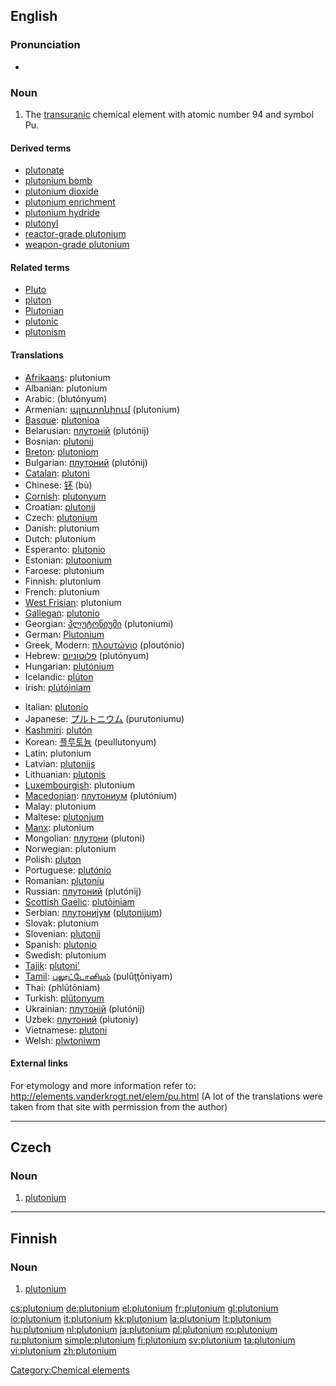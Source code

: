 {{also|Plutonium|plutoonium}}
==English==
{{elements|Pu|neptunium|Np|americium|Am}}

===Pronunciation===
* {{audio|en-us-plutonium.ogg|Audio (US)}}

===Noun===
{{en-noun|-}}
{{wikipedia}}

# {{element}} The [[transuranic]] chemical element with atomic number 94 and symbol Pu.

====Derived terms====
* [[plutonate]]
* [[plutonium bomb]]
* [[plutonium dioxide]]
* [[plutonium enrichment]]
* [[plutonium hydride]]
* [[plutonyl]]
* [[reactor-grade plutonium]]
* [[weapon-grade plutonium]]

====Related terms====
* [[Pluto]]
* [[pluton]]
* [[Plutonian]]
* [[plutonic]]
* [[plutonism]]

====Translations====
{{top}}
* [[Afrikaans]]: plutonium
* Albanian: plutonium
* Arabic: {{Arab|[[بلوتونيوم]]}} (blutónyum) {{m}}
* Armenian: [[պլուտոնիում]] (plutonium)
* [[Basque]]: [[plutonioa]]
* Belarusian: [[плутонiй]] (plutónij) {{m}}
* Bosnian: [[plutonij]]
* [[Breton]]: [[plutoniom]] {{m}}
* Bulgarian: [[плутоний]] (plutónij) {{m}}
* [[Catalan]]: [[plutoni]]
* Chinese: [[钚]] (bù)
* [[Cornish]]: [[plutonyum]]
* Croatian: [[plutonij]]
* Czech: [[#Czech|plutonium]] {{n}}
* Danish: plutonium
* Dutch: plutonium {{n}}
* Esperanto: [[plutonio]]
* Estonian: [[plutoonium]]
* Faroese: plutonium
* Finnish: plutonium
* French: plutonium {{m}}
* [[West Frisian]]: plutonium
* [[Gallegan]]: [[plutonio]]
* Georgian: [[პლუტონიუმი]] (plutoniumi)
* German: [[Plutonium]] {{n}}
* Greek, Modern: [[πλουτώνιο]] (ploutónio) {{n}}
* Hebrew: [[פלוטוניום]] (plutónyum)
* Hungarian: [[plutónium]]
* Icelandic: [[plúton]]
* Irish: [[plútóiniam]]
{{mid}}
* Italian: [[plutonio]] {{m}}
* Japanese: [[プルトニウム]] (purutoniumu)
* [[Kashmiri]]: [[plutón]]
* Korean: [[플루토늄]] (peullutonyum)
* Latin: plutonium
* Latvian: [[plutonijs]]
* Lithuanian: [[plutonis]]
* [[Luxembourgish]]: plutonium
* [[Macedonian]]: [[плутониум]] (plutónium) {{m}}
* Malay: plutonium
* Maltese: [[plutonjum]]
* [[Manx]]: plutonium
* Mongolian: [[плутони]] (plutoni)
* Norwegian: plutonium
* Polish: [[pluton]] {{m}}
* Portuguese: [[plutónio]] {{m}}
* Romanian: [[plutoniu]] {{n}}
* Russian: [[плутоний]] (plutónij) {{m}}
* [[Scottish Gaelic]]: [[plutòiniam]]
* Serbian: [[плутониjум]] ([[plutonijum]]) {{m}}
* Slovak: plutonium
* Slovenian: [[plutonij]]
* Spanish: [[plutonio]] {{m}}
* Swedish: plutonium
* [[Tajik]]: [[plutoni']]
* [[Tamil]]: [[புலூட்டோனியம்]] (pulūţţōniyam)
* Thai: {{Thai|[[พลูโทเนียม]]}} (phlūtōniam)
* Turkish: [[plütonyum]]
* Ukrainian: [[плутонiй]] (plutónij) {{m}}
* Uzbek: [[плутоний]] (plutoniy)
* Vietnamese: [[plutoni]]
* Welsh: [[plwtoniwm]]
{{bottom}}

====External links====
For etymology and more information refer to:
http://elements.vanderkrogt.net/elem/pu.html
(A lot of the translations were taken from that site with permission from the author)

[[Category:Chemical elements]]

----

==Czech==

===Noun===
{{infl|cs|noun|g=n}}

# {{element|lang=cs}} [[#English|plutonium]]

----

==Finnish==
{{wikipedia|lang=fi}}

===Noun===
{{fi-noun}}

# {{element|lang=fi}} [[#English|plutonium]]

[[cs:plutonium]]
[[de:plutonium]]
[[el:plutonium]]
[[fr:plutonium]]
[[gl:plutonium]]
[[io:plutonium]]
[[it:plutonium]]
[[kk:plutonium]]
[[la:plutonium]]
[[lt:plutonium]]
[[hu:plutonium]]
[[nl:plutonium]]
[[ja:plutonium]]
[[pl:plutonium]]
[[ro:plutonium]]
[[ru:plutonium]]
[[simple:plutonium]]
[[fi:plutonium]]
[[sv:plutonium]]
[[ta:plutonium]]
[[vi:plutonium]]
[[zh:plutonium]]